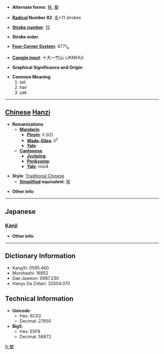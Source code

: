 * '''Alternate forms''': [[牦]], [[犛]]

* '''[[Wiktionary:Chinese radical index| Radical]] Number 82''': [[Wiktionary:Chinese radical index 毛|毛]]+11 strokes

* '''[[Wiktionary:Chinese total strokes index|Stroke number]]''': [[Wiktionary:Chinese total strokes index 15|15]]

* '''Stroke order''': 

* '''[[Wiktionary:Chinese four corner index|Four-Corner System]]''': 4771<sub>4</sub>

* '''[[Wiktionary:Chinese Cangjie index|Cangjie input]]''': 十大一竹山 (JKMHU)

* '''Graphical Significance and Origin''': 

* '''Common Meaning'''
*#tail
*# hair
*# yak


----

== [[Chinese]] [[Hanzi]] ==

* '''Romanizations'''
** '''[[Mandarin]]'''
*** '''[[Pinyin]]''': lí (li2)
*** '''[[Wade-Giles]]''': li<sup>2</sup>
*** '''[[Yale]]''': 
** '''[[Cantonese]]'''
*** '''[[Jyutping]]''':
*** '''[[Penkyamp]]''': 
*** '''[[Yale]]''': moi4

* '''Style''': [[Traditional Chinese]] 
** '''[[Simplified Chinese|Simplified]] equivalent''': [[牦]]

* '''Other info''': 

----

==Japanese==
===[[Kanji]]===
{{kanji|on readings=[[り]] (ri), [[ぼう]] (bō), [[もう]] (mō), [[らい]] (rai)
|kun readings=
}}

* '''Other info''':  

----

== Dictionary Information ==

* KangXi: 0595.460
* Morohashi: 16952
* Dae Jaweon: 0987.230
* Hanyu Da Zidian: 32004.070

== Technical Information ==

* '''Unicode''':
** Hex: 6C02
** Decimal: 27650
* '''Big5''':
** Hex: E5F8
** Decimal: 58872

[[fr:氂]]
